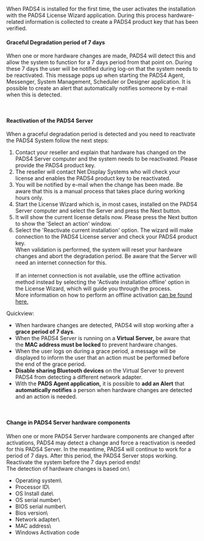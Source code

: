 When PADS4 is installed for the first time, the user activates the installation with the PADS4 License Wizard application. During this process hardware-related information is collected to create a PADS4 product key that has been verified.

#### **Graceful Degradation period of 7 days**

When one or more hardware changes are made, PADS4 will detect this and allow the system to function for a 7 days period from that point on. During these 7 days the user will be notified during log-on that the system needs to be reactivated. This message pops up when starting the PADS4 Agent, Messenger, System Management, Scheduler or Designer application. It is possible to create an alert that automatically notifies someone by e-mail when this is detected.

 

#### **Reactivation of the PADS4 Server**

When a graceful degradation period is detected and you need to reactivate the PADS4 System follow the next steps:

1. Contact your reseller and explain that hardware has changed on the PADS4 Server computer and the system needs to be reactivated. Please provide the PADS4 product key.
2. The reseller will contact Net Display Systems who will check your license and enables the PADS4 product key to be reactivated.
3. You will be notified by e-mail when the change has been made. Be aware that this is a manual process that takes place during working hours only.
4. Start the License Wizard which is, in most cases, installed on the PADS4 Server computer and select the Server and press the Next button.
5. It will show the current license details now. Please press the Next button to show the 'Select an action' window.
6. Select the 'Reactivate current installation' option. The wizard will make connection to the PADS4 License server and check your PADS4 product key.\
   When validation is performed, the system will reset your hardware changes and abort the degradation period. Be aware that the Server will need an internet connection for this.\
   \
   If an internet connection is not available, use the offline activation method instead by selecting the 'Activate installation offline' option in the License Wizard, which will guide you through the process.\
   More information on how to perform an offline activation [can be found here.](/ctrl-centre/licenses)

Quickview:

- When hardware changes are detected, PADS4 will stop working after a **grace period of 7 days**.
- When the PADS4 Server is running on a **Virtual Server,** be aware that the **MAC address must be locked** to prevent hardware changes.
- When the user logs on during a grace period, a message will be displayed to inform the user that an action must be performed before the end of the grace period.
- **Disable sharing Bluetooth devices** on the Virtual Server to prevent PADS4 from detecting a different network adapter.
- With the **PADS Agent application,** it is possible to **add an Alert** that **automatically notifies** a person when hardware changes are detected and an action is needed.

 

#### **Change in PADS4 Server hardware components**

When one or more PADS4 Server hardware components are changed after activations, PADS4 may detect a change and force a reactivation is needed for this PADS4 Server. In the meantime, PADS4 will continue to work for a period of 7 days. After this period, the PADS4 Server stops working. Reactivate the system before the 7 days period ends\!\
The detection of hardware changes is based on:\\

- Operating system\\
- Processor ID\\
- OS Install date\\
- OS serial number\\
- BIOS serial number\\
- Bios version\\
- Network adapter\\
- MAC address\\
- Windows Activation code